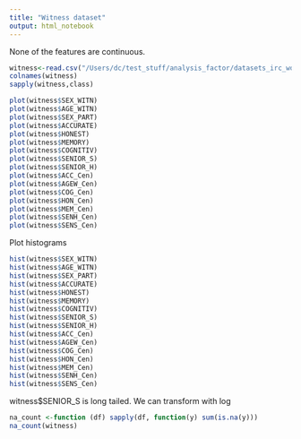 ```yaml
---
title: "Witness dataset"
output: html_notebook
---
```

None of the features are continuous. 

```r
witness<-read.csv("/Users/dc/test_stuff/analysis_factor/datasets_irc_workshop/witness.csv")
colnames(witness)
sapply(witness,class)

```
```r
plot(witness$SEX_WITN)
plot(witness$AGE_WITN)
plot(witness$SEX_PART)
plot(witness$ACCURATE)
plot(witness$HONEST)
plot(witness$MEMORY)
plot(witness$COGNITIV)
plot(witness$SENIOR_S)
plot(witness$SENIOR_H)
plot(witness$ACC_Cen)
plot(witness$AGEW_Cen)
plot(witness$COG_Cen)
plot(witness$HON_Cen)
plot(witness$MEM_Cen)
plot(witness$SENH_Cen)
plot(witness$SENS_Cen)
```

Plot histograms
```r
hist(witness$SEX_WITN)
hist(witness$AGE_WITN)
hist(witness$SEX_PART)
hist(witness$ACCURATE)
hist(witness$HONEST)
hist(witness$MEMORY)
hist(witness$COGNITIV)
hist(witness$SENIOR_S)
hist(witness$SENIOR_H)
hist(witness$ACC_Cen)
hist(witness$AGEW_Cen)
hist(witness$COG_Cen)
hist(witness$HON_Cen)
hist(witness$MEM_Cen)
hist(witness$SENH_Cen)
hist(witness$SENS_Cen)
```

witness$SENIOR_S is long tailed. We can transform with log

```r
na_count <-function (df) sapply(df, function(y) sum(is.na(y)))
na_count(witness)
```

